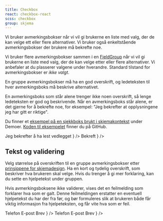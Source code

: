 ```yaml
---
title: Checkbox
react: checkbox-react
scss: checkbox
group: skjema
---
```



<Ingress>
    Vi bruker avmerkingsbokser når vi vil gi brukerne en liste med valg, der de kan velge ett eller flere alternativer.
    Vi bruker også enkeltstående avmerkingsbokser der brukere må bekrefte noe.
</Ingress>

<ComponentExample
    title="Checkbox"
    component={CheckboxExample}
    knobs={checkboxExampleKnobs}
    codeExample={checkboxExampleCode}
/>

Vi bruker flere avmerkingsbokser sammen i en [FieldGroup](/komponenter/fieldgroup) når vi vil gi brukerne en liste med valg, der de kan velge etter eller flere alternativer. Vi anbefaler at du plasserer valgene under hverandre. Standard tilstand for avmerkingsbokser er _ikke valgt_.

En gruppe avmerkingsbokser må ha en god overskrift, og ledeteksten til hver avmerkingsboks må beskrive alternativet.

En avmerkingsboks som står alene trenger ikke noen overskrift, så lenge ledeteksten er god og beskrivende. Når en avmerkingsboks står alene, er det gjerne for å bekrefte noe, for eksempel: "Jeg bekrefter at opplysningene jeg har gitt er riktige".

Du finner et [eksempel på en sjekkboks brukt i skjemakontekst](/demoer/skjemavalidering/) under Demoer. [Koden til eksempelet](https://github.com/fremtind/jokul/blob/main/portal/src/pages/demoer/skjemavalidering.tsx) finner du på GitHub.

<Grid>
    <DoDontExample
        type="do"
        description="Enkeltstående avmerkingsboks med beskrivende ledetekst"
        content={
            <Checkbox name="singledo" value="confirm">
                Jeg bekrefter å ha lest vedlegget
            </Checkbox>
        }
    />
    <DoDontExample
        type="dont"
        description="Lite beskrivende ledetekst uten overskrift"
        content={
            <Checkbox name="singledont" value="confirm">
                Bekreft
            </Checkbox>
        }
    />
</Grid>

## Tekst og validering

Velg størrelse på overskriften til en gruppe avmerkingsbokser etter [prinsippene for skjemadesign](/guider/skjemadesign). Ha en kort og tydelig overskrift, som beskriver hva brukeren skal velge. Hvis du trenger å gi mer forklaring, kan du sette en hjelpetekst under gruppen.

Hvis avmerkingsboksene ikke validerer, vises det en feilmelding som forklarer hva som er galt. Denne feilmeldingen erstatter en eventuell hjelpetekst du har der fra før, og bør formuleres slik at brukeren både får viktig informasjon fra hjelpeteksten, og får vite hva som er feil.

<Grid>
    <DoDontExample
        type="do"
        description="Informasjon i hjelpetekst"
        content={
            <FieldGroup
                legend="Hvordan kan vi kontakte deg?"
                labelProps={{ variant: "small" }}
                errorLabel="Du må velge minst én kontaktmetode hvor vi kan sende viktige beskjeder"
            >
                <Checkbox name="infodo" value="phone" invalid={true}>
                    Telefon
                </Checkbox>
                <Checkbox name="infodo" value="email" invalid={true}>
                    E-post
                </Checkbox>
                <Checkbox name="infodo" value="snailmail" invalid={true}>
                    Brev
                </Checkbox>
            </FieldGroup>
        }
    />
    <DoDontExample
        type="dont"
        description="Lite hjelp å få fra feilmeldingen"
        content={
            <FieldGroup
                legend="Hvordan kan vi kontakte deg?"
                labelProps={{ variant: "small" }}
                errorLabel="Du må velge"
            >
                <Checkbox name="infodont" value="phone" invalid={true}>
                    Telefon
                </Checkbox>
                <Checkbox name="infodont" value="email" invalid={true}>
                    E-post
                </Checkbox>
                <Checkbox name="infodont" value="snailmail" invalid={true}>
                    Brev
                </Checkbox>
            </FieldGroup>
        }
    />
</Grid>
